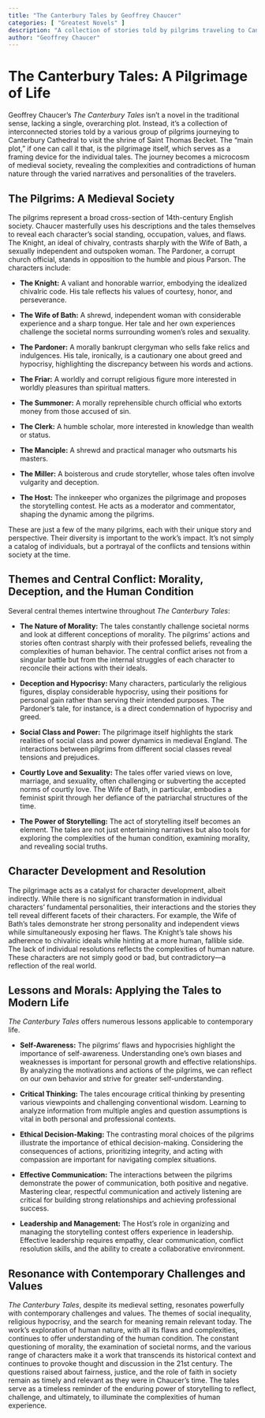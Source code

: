 ```yaml
---
title: "The Canterbury Tales by Geoffrey Chaucer"
categories: [ "Greatest Novels" ]
description: "A collection of stories told by pilgrims traveling to Canterbury."
author: "Geoffrey Chaucer"
---
```

# The Canterbury Tales: A Pilgrimage of Life

Geoffrey Chaucer's *The Canterbury Tales* isn't a novel in the traditional sense, lacking a single, overarching plot. Instead, it's a collection of interconnected stories told by a various group of pilgrims journeying to Canterbury Cathedral to visit the shrine of Saint Thomas Becket.  The "main plot," if one can call it that, is the pilgrimage itself, which serves as a framing device for the individual tales.  The journey becomes a microcosm of medieval society, revealing the complexities and contradictions of human nature through the varied narratives and personalities of the travelers.

## The Pilgrims: A Medieval Society

The pilgrims represent a broad cross-section of 14th-century English society.  Chaucer masterfully uses his descriptions and the tales themselves to reveal each character's social standing, occupation, values, and flaws.  The Knight, an ideal of chivalry, contrasts sharply with the Wife of Bath, a sexually independent and outspoken woman.  The Pardoner, a corrupt church official, stands in opposition to the humble and pious Parson.  The characters include:

* **The Knight:** A valiant and honorable warrior, embodying the idealized chivalric code. His tale reflects his values of courtesy, honor, and perseverance.

* **The Wife of Bath:** A shrewd, independent woman with considerable experience and a sharp tongue. Her tale and her own experiences challenge the societal norms surrounding women's roles and sexuality.

* **The Pardoner:** A morally bankrupt clergyman who sells fake relics and indulgences. His tale, ironically, is a cautionary one about greed and hypocrisy, highlighting the discrepancy between his words and actions.

* **The Friar:** A worldly and corrupt religious figure more interested in worldly pleasures than spiritual matters.

* **The Summoner:** A morally reprehensible church official who extorts money from those accused of sin.

* **The Clerk:** A humble scholar, more interested in knowledge than wealth or status.

* **The Manciple:** A shrewd and practical manager who outsmarts his masters.

* **The Miller:** A boisterous and crude storyteller, whose tales often involve vulgarity and deception.

* **The Host:** The innkeeper who organizes the pilgrimage and proposes the storytelling contest. He acts as a moderator and commentator, shaping the dynamic among the pilgrims.


These are just a few of the many pilgrims, each with their unique story and perspective. Their diversity is important to the work's impact. It's not simply a catalog of individuals, but a portrayal of the conflicts and tensions within society at the time.


##  Themes and Central Conflict: Morality, Deception, and the Human Condition

Several central themes intertwine throughout *The Canterbury Tales*:

* **The Nature of Morality:** The tales constantly challenge societal norms and look at different conceptions of morality.  The pilgrims' actions and stories often contrast sharply with their professed beliefs, revealing the complexities of human behavior.  The central conflict arises not from a singular battle but from the internal struggles of each character to reconcile their actions with their ideals.

* **Deception and Hypocrisy:** Many characters, particularly the religious figures, display considerable hypocrisy, using their positions for personal gain rather than serving their intended purposes.  The Pardoner's tale, for instance, is a direct condemnation of hypocrisy and greed.

* **Social Class and Power:** The pilgrimage itself highlights the stark realities of social class and power dynamics in medieval England. The interactions between pilgrims from different social classes reveal tensions and prejudices.

* **Courtly Love and Sexuality:** The tales offer varied views on love, marriage, and sexuality, often challenging or subverting the accepted norms of courtly love. The Wife of Bath, in particular, embodies a feminist spirit through her defiance of the patriarchal structures of the time.

* **The Power of Storytelling:** The act of storytelling itself becomes an element. The tales are not just entertaining narratives but also tools for exploring the complexities of the human condition, examining morality, and revealing social truths.


## Character Development and Resolution

The pilgrimage acts as a catalyst for character development, albeit indirectly. While there is no significant transformation in individual characters' fundamental personalities, their interactions and the stories they tell reveal different facets of their characters. For example, the Wife of Bath's tales demonstrate her strong personality and independent views while simultaneously exposing her flaws. The Knight's tale shows his adherence to chivalric ideals while hinting at a more human, fallible side. The lack of individual resolutions reflects the complexities of human nature. These characters are not simply good or bad, but contradictory—a reflection of the real world.


## Lessons and Morals: Applying the Tales to Modern Life

*The Canterbury Tales* offers numerous lessons applicable to contemporary life.

* **Self-Awareness:** The pilgrims' flaws and hypocrisies highlight the importance of self-awareness. Understanding one's own biases and weaknesses is important for personal growth and effective relationships. By analyzing the motivations and actions of the pilgrims, we can reflect on our own behavior and strive for greater self-understanding.

* **Critical Thinking:** The tales encourage critical thinking by presenting various viewpoints and challenging conventional wisdom. Learning to analyze information from multiple angles and question assumptions is vital in both personal and professional contexts.

* **Ethical Decision-Making:** The contrasting moral choices of the pilgrims illustrate the importance of ethical decision-making. Considering the consequences of actions, prioritizing integrity, and acting with compassion are important for navigating complex situations.

* **Effective Communication:** The interactions between the pilgrims demonstrate the power of communication, both positive and negative. Mastering clear, respectful communication and actively listening are critical for building strong relationships and achieving professional success.

* **Leadership and Management:** The Host's role in organizing and managing the storytelling contest offers experience in leadership. Effective leadership requires empathy, clear communication, conflict resolution skills, and the ability to create a collaborative environment.


##  Resonance with Contemporary Challenges and Values

*The Canterbury Tales*, despite its medieval setting, resonates powerfully with contemporary challenges and values. The themes of social inequality, religious hypocrisy, and the search for meaning remain relevant today. The work's exploration of human nature, with all its flaws and complexities, continues to offer understanding of the human condition. The constant questioning of morality, the examination of societal norms, and the various range of characters make it a work that transcends its historical context and continues to provoke thought and discussion in the 21st century. The questions raised about fairness, justice, and the role of faith in society remain as timely and relevant as they were in Chaucer's time. The tales serve as a timeless reminder of the enduring power of storytelling to reflect, challenge, and ultimately, to illuminate the complexities of human experience.

